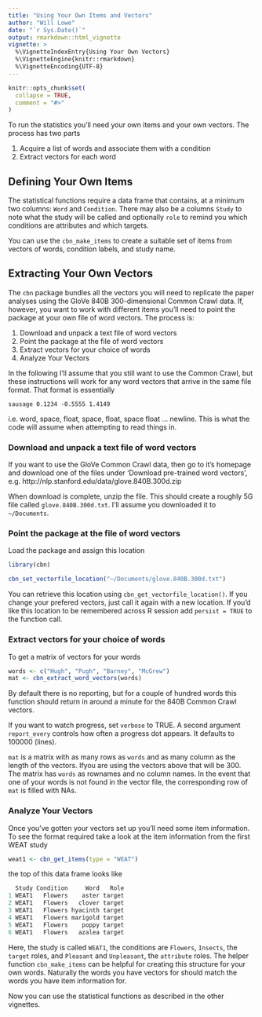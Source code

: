 ```yaml
---
title: "Using Your Own Items and Vectors"
author: "Will Lowe"
date: "`r Sys.Date()`"
output: rmarkdown::html_vignette
vignette: >
  %\VignetteIndexEntry{Using Your Own Vectors}
  %\VignetteEngine{knitr::rmarkdown}
  %\VignetteEncoding{UTF-8}
---
```


```r
knitr::opts_chunk$set(
  collapse = TRUE,
  comment = "#>"
)
```

To run the statistics you'll need your own items and your own vectors.  The process
has two parts

1. Acquire a list of words and associate them with a condition
2. Extract vectors for each word

## Defining Your Own Items

The statistical functions require a data frame that contains, at a minimum
two columns: `Word` and `Condition`.  There may also be a columns `Study` to
note what the study will be called and optionally `role` to remind you which 
conditions are attributes and which targets.

You can use the `cbn_make_items` to create a suitable set of items from 
vectors of words, condition labels, and study name.

## Extracting Your Own Vectors

The `cbn` package bundles all the vectors you will need to replicate the 
paper analyses using the GloVe 840B 300-dimensional Common Crawl data. 
If, however, you want to work with different items you'll need to point the package
at your own file of word vectors.  The process is:

1. Download and unpack a text file of word vectors
2. Point the package at the file of word vectors
3. Extract vectors for your choice of words
4. Analyze Your Vectors

In the following I'll assume that you 
still want to use the Common Crawl, but these instructions will work for 
any word vectors that arrive in the same file format.  That format is
essentially
```
sausage 0.1234 -0.5555 1.4149
```
i.e. word, space, float, space, float, space float ... newline. 
This is what the code will assume when attempting to read things in.

### Download and unpack a text file of word vectors

If you want to use the GloVe Common Crawl data, then go to it's homepage
and download one of the files under 'Download pre-trained word vectors',
e.g. http://nlp.stanford.edu/data/glove.840B.300d.zip

When download is complete, unzip the file.  This should create
a roughly 5G file called `glove.840B.300d.txt`. I'll assume you
downloaded it to `~/Documents`.

### Point the package at the file of word vectors

Load the package and assign this location
```r
library(cbn)

cbn_set_vectorfile_location("~/Documents/glove.840B.300d.txt")
```
You can retrieve this location using `cbn_get_vectorfile_location()`.
If you change your prefered vectors, just call it again with a new location.
If you'd like this location to be remembered across R session add 
`persist = TRUE` to the function call.

### Extract vectors for your choice of words

To get a matrix of vectors for your words
```r
words <- c("Hugh", "Pugh", "Barney", "McGrew")
mat <- cbn_extract_word_vectors(words)
```
By default there is no reporting, but for a couple of hundred words this
function should return in around a minute for the 840B Common Crawl vectors.

If you want to watch progress, set `verbose` to TRUE.  A second argument
`report_every` controls how often a progress dot appears. It defaults to 
100000 (lines).

`mat` is a matrix with as many rows as `words` and as many column as the 
length of the vectors.  Ifyou are using the vectors above that will be 300.
The matrix has `words` as rownames and no column names.  In the event that
one of your words is not found in the vector file, the corresponding row of 
`mat` is filled with NAs.

### Analyze Your Vectors

Once you've gotten your vectors set up you'll need some item information. 
To see the format required take a look at the item information from the first WEAT 
study
```r
weat1 <- cbn_get_items(type = "WEAT")
```
the top of this data frame looks like 
```r
  Study Condition     Word   Role
1 WEAT1   Flowers    aster target
2 WEAT1   Flowers   clover target
3 WEAT1   Flowers hyacinth target
4 WEAT1   Flowers marigold target
5 WEAT1   Flowers    poppy target
6 WEAT1   Flowers   azalea target
```

Here, the study is called `WEAT1`, the conditions are `Flowers`, `Insects`, 
the `target` roles, and `Pleasant` and `Unpleasant`, the `attribute` roles. 
The helper function `cbn_make_items` can be helpful for creating this structure 
for your own words.  Naturally the words you have vectors for should match the 
words you have item information for. 

Now you can use the statistical functions as described in the other vignettes.
